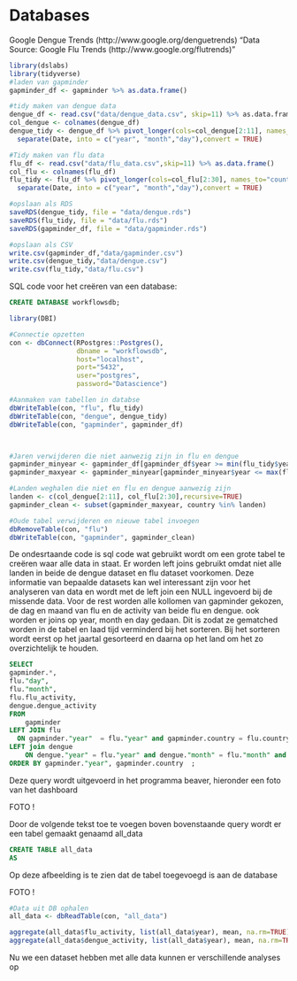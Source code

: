 # Databases
Google Dengue Trends (http://www.google.org/denguetrends)
"Data Source: Google Flu Trends (http://www.google.org/flutrends)"
```r
library(dslabs)
library(tidyverse)
#laden van gapminder
gapminder_df <- gapminder %>% as.data.frame()

#tidy maken van dengue data
dengue_df <- read.csv("data/dengue_data.csv", skip=11) %>% as.data.frame
col_dengue <- colnames(dengue_df)
dengue_tidy <- dengue_df %>% pivot_longer(cols=col_dengue[2:11], names_to="country", values_to="dengue_activity") %>%
  separate(Date, into = c("year", "month","day"),convert = TRUE)

#Tidy maken van flu data
flu_df <- read.csv("data/flu_data.csv",skip=11) %>% as.data.frame()
col_flu <- colnames(flu_df)
flu_tidy <- flu_df %>% pivot_longer(cols=col_flu[2:30], names_to="country", values_to="flu_activity") %>%
  separate(Date, into = c("year", "month","day"),convert = TRUE) 

#opslaan als RDS
saveRDS(dengue_tidy, file = "data/dengue.rds")
saveRDS(flu_tidy, file = "data/flu.rds")
saveRDS(gapminder_df, file = "data/gapminder.rds")

#opslaan als CSV
write.csv(gapminder_df,"data/gapminder.csv")
write.csv(dengue_tidy,"data/dengue.csv")
write.csv(flu_tidy,"data/flu.csv")

```
SQL code voor het creëren van een database:
```sql
CREATE DATABASE workflowsdb;
```

```r
library(DBI)

#Connectie opzetten
con <- dbConnect(RPostgres::Postgres(), 
                 dbname = "workflowsdb", 
                 host="localhost", 
                 port="5432", 
                 user="postgres",
                 password="Datascience")

#Aanmaken van tabellen in databse
dbWriteTable(con, "flu", flu_tidy)
dbWriteTable(con, "dengue", dengue_tidy)
dbWriteTable(con, "gapminder", gapminder_df)
```


```sql
```

```r
```

```r
#Jaren verwijderen die niet aanwezig zijn in flu en dengue
gapminder_minyear <- gapminder_df[gapminder_df$year >= min(flu_tidy$year), ]
gapminder_maxyear <- gapminder_minyear[gapminder_minyear$year <= max(flu_tidy$year), ]

#Landen weghalen die niet en flu en dengue aanwezig zijn
landen <- c(col_dengue[2:11], col_flu[2:30],recursive=TRUE)
gapminder_clean <- subset(gapminder_maxyear, country %in% landen)
```

```r
#Oude tabel verwijderen en nieuwe tabel invoegen
dbRemoveTable(con, "flu")
dbWriteTable(con, "gapminder", gapminder_clean)
```

De ondesrtaande code is sql code wat gebruikt wordt om een grote tabel te creëren waar alle data in staat. Er worden left joins gebruikt omdat niet alle landen in beide de dengue dataset en flu dataset voorkomen. Deze informatie van bepaalde datasets kan wel interessant zijn voor het analyseren van data en wordt met de left join een NULL ingevoerd bij de missende data. Voor de rest worden alle kollomen van gapminder gekozen, de dag en maand van flu en de activity van beide flu en dengue. ook worden er joins op year, month en day gedaan. Dit is zodat ze gematched worden in de tabel en laad tijd verminderd bij het sorteren.
Bij het sorteren wordt eerst op het jaartal gesorteerd en daarna op het land om het zo overzichtelijk te houden.

```SQL
SELECT
gapminder.*,
flu."day",
flu."month",
flu.flu_activity,
dengue.dengue_activity
FROM
    gapminder 
LEFT JOIN flu  
  ON gapminder."year"  = flu."year" and gapminder.country = flu.country 
LEFT join dengue
	ON dengue."year" = flu."year" and dengue."month" = flu."month" and dengue."day" = flu."day" and dengue.country = flu.country 
ORDER BY gapminder."year", gapminder.country  ;
```
Deze query wordt uitgevoerd in het programma beaver, hieronder een foto van het dashboard

FOTO !

Door de volgende tekst toe te voegen boven bovenstaande query wordt er een tabel gemaakt genaamd all_data
```SQL
CREATE TABLE all_data
AS


```

Op deze afbeelding is te zien dat de tabel toegevoegd is aan de database

FOTO !

```r
#Data uit DB ophalen
all_data <- dbReadTable(con, "all_data")

aggregate(all_data$flu_activity, list(all_data$year), mean, na.rm=TRUE)
aggregate(all_data$dengue_activity, list(all_data$year), mean, na.rm=TRUE)

```
Nu we een dataset hebben met alle data kunnen er verschillende analyses op 

